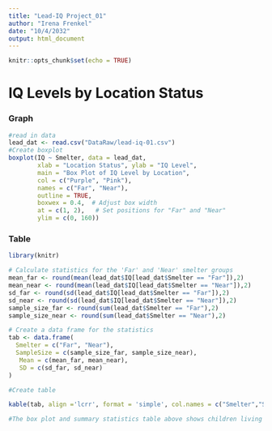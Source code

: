 ```yaml
---
title: "Lead-IQ Project_01"
author: "Irena Frenkel"
date: "10/4/2032"
output: html_document
---
```

```r
knitr::opts_chunk$set(echo = TRUE)
```
# IQ Levels by Location Status

### Graph
```r
#read in data
lead_dat <- read.csv("DataRaw/lead-iq-01.csv")
#Create boxplot
boxplot(IQ ~ Smelter, data = lead_dat,
        xlab = "Location Status", ylab = "IQ Level",
        main = "Box Plot of IQ Level by Location",
        col = c("Purple", "Pink"), 
        names = c("Far", "Near"), 
        outline = TRUE,
        boxwex = 0.4,  # Adjust box width
        at = c(1, 2),   # Set positions for "Far" and "Near"
        ylim = c(0, 160))
```

### Table

```r
library(knitr)

# Calculate statistics for the 'Far' and 'Near' smelter groups
mean_far <- round(mean(lead_dat$IQ[lead_dat$Smelter == "Far"]),2)
mean_near <- round(mean(lead_dat$IQ[lead_dat$Smelter == "Near"]),2)
sd_far <- round(sd(lead_dat$IQ[lead_dat$Smelter == "Far"]),2)
sd_near <- round(sd(lead_dat$IQ[lead_dat$Smelter == "Near"]),2)
sample_size_far <- round(sum(lead_dat$Smelter == "Far"),2)
sample_size_near <- round(sum(lead_dat$Smelter == "Near"),2)

# Create a data frame for the statistics
tab <- data.frame(
  Smelter = c("Far", "Near"),
  SampleSize = c(sample_size_far, sample_size_near),
   Mean = c(mean_far, mean_near),
   SD = c(sd_far, sd_near)
)

#Create table

kable(tab, align ='lcrr', format = 'simple', col.names = c("Smelter","Sample Size", "Mean IQ", "Standard Deviation"),caption ="Summary Statistics by Smelter Location Status")
```

```r
#The box plot and summary statistics table above shows children living far from the lead smelter had higher IQ levels. The boxplot shows that the far group had higher median IQ levels. The table shows that the far group has a mean IQ of 106.12 and the near group has a mean IQ of 89.19.
```

```r
```



